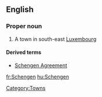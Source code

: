 ==English==
{{wikipedia}}
===Proper noun===
{{en-proper noun}}

# A town in south-east [[Luxembourg]]

====Derived terms====
*[[Schengen Agreement]]
[[Category:Towns]]

[[fr:Schengen]]
[[hu:Schengen]]